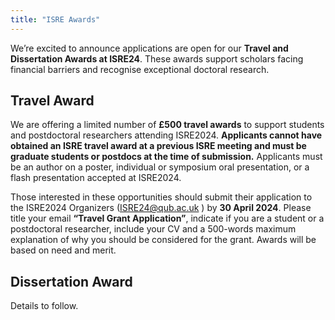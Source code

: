 ```yaml
---
title: "ISRE Awards"
---
```


We're excited to announce applications are open for our **Travel and Dissertation Awards at ISRE24**. These awards support scholars facing financial barriers and recognise exceptional doctoral research.

## Travel Award

We are offering a limited number of **£500 travel awards** to support students and postdoctoral researchers attending ISRE2024. **Applicants cannot have obtained an ISRE travel award at a previous ISRE meeting and must be graduate students or postdocs at the time of submission.** Applicants must be an author on a poster, individual or symposium oral presentation, or a flash presentation accepted at ISRE2024.
 
Those interested in these opportunities should submit their application to the ISRE2024 Organizers ([ISRE24@qub.ac.uk](mailto:ISRE24@qub.ac.uk) ) by **30 April 2024**.  Please title your email **“Travel Grant Application”**, indicate if you are a student or a postdoctoral researcher, include your CV and a 500-words maximum explanation of why you should be considered for the grant. Awards will be based on need and merit.

## Dissertation Award

Details to follow.